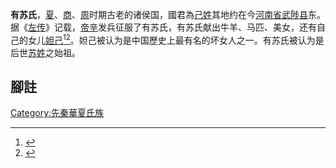 {{expand|time=2007-09-26T20:15:28Z}}
{{Refimprove|time=2007-09-26T15:22:58Z}}
'''有苏氏'''，[[夏朝|夏]]、[[商朝|商]]、[[周朝|周]]时期古老的诸侯国，國君為[[己姓|己姓]]其地约在今[[河南省|河南省]][[武陟县|武陟县]]东。据《[[左传|左传]]》记载，[[帝辛|帝辛]]发兵征服了有苏氏，有苏氏献出牛羊、马匹、美女，还有自己的女儿[[妲己|妲己]]<ref>{{Cite book|title=國語|quote=殷辛伐有蘇，有蘇氏以妲己女焉，妲己有寵，于是乎與膠鬲比而亡殷|chapter=晉語一}}</ref><ref>{{Cite book|title=潛夫論|last=王符|authorlink=王符|quote=初，紂有蘇氏以妲己女而亡殷。|chapter=志氏姓}}</ref>。妲己被认为是中国歷史上最有名的坏女人之一。有苏氏被认为是后世[[苏姓|苏姓]]之始祖。

== 腳註 ==
{{Reflist}}{{China-hist-stub}}
[[Category:先秦華夏氏族|Category:先秦華夏氏族]]